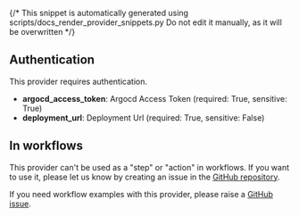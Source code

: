 {/* This snippet is automatically generated using scripts/docs_render_provider_snippets.py 
Do not edit it manually, as it will be overwritten */}

## Authentication
This provider requires authentication.
- **argocd_access_token**: Argocd Access Token (required: True, sensitive: True)
- **deployment_url**: Deployment Url (required: True, sensitive: False)


## In workflows

This provider can't be used as a "step" or "action" in workflows. If you want to use it, please let us know by creating an issue in the [GitHub repository](https://github.com/keephq/keep/issues).



If you need workflow examples with this provider, please raise a [GitHub issue](https://github.com/keephq/keep/issues).
